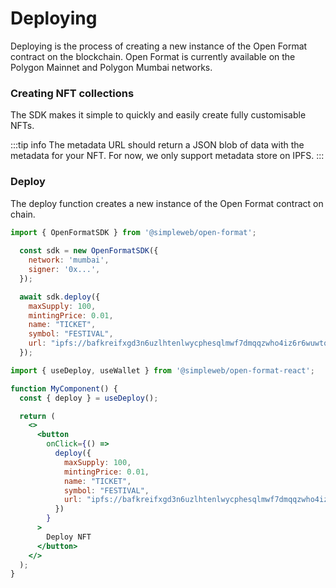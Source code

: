 
# Deploying

Deploying is the process of creating a new instance of the Open Format contract on the blockchain.
Open Format is currently available on the Polygon Mainnet and Polygon Mumbai networks. 

### Creating NFT collections

The SDK makes it simple to quickly and easily create fully customisable NFTs.

:::tip info
The metadata URL should return a JSON blob of data with the metadata for your NFT. For now, we only support metadata store on IPFS.
:::

### Deploy

The deploy function creates a new instance of the Open Format contract on chain.





<Tabs groupId="sdk">
<TabItem value="js" label="JavaScript">

```jsx showLineNumbers
import { OpenFormatSDK } from '@simpleweb/open-format';
  
  const sdk = new OpenFormatSDK({
    network: 'mumbai',
    signer: '0x...',
  });

  await sdk.deploy({
    maxSupply: 100,
    mintingPrice: 0.01,
    name: "TICKET",
    symbol: "FESTIVAL",
    url: "ipfs://bafkreifxgd3n6uzlhtenlwycphesqlmwf7dmqqzwho4iz6r6wuwtqtneza"
  });

```

</TabItem>
<TabItem value="react" label="React">

```jsx showLineNumbers
import { useDeploy, useWallet } from '@simpleweb/open-format-react';

function MyComponent() {
  const { deploy } = useDeploy();

  return (
    <>
      <button
        onClick={() =>
          deploy({
            maxSupply: 100,
            mintingPrice: 0.01,
            name: "TICKET",
            symbol: "FESTIVAL",
            url: "ipfs://bafkreifxgd3n6uzlhtenlwycphesqlmwf7dmqqzwho4iz6r6wuwtqtneza"
          })
        }
      >
        Deploy NFT
      </button>
    </>
  );
}
```

</TabItem>
</Tabs>
